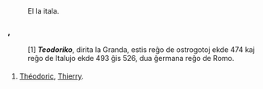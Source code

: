 =={{Lingvo|eo}}==
{{Etimologio}}
: El la itala.

==={{Vortospeco|persona nomo|eo}}, {{g|m}}===

{{Ekzemploj}}
:[1] '''''Teodoriko''''', dirita la Granda, estis reĝo de ostrogotoj ekde 474 kaj reĝo de Italujo ekde 493 ĝis 526, dua ĝermana reĝo de Romo.

===={{Tradukoj}}====
# [[Théodoric]], [[Thierry]].
